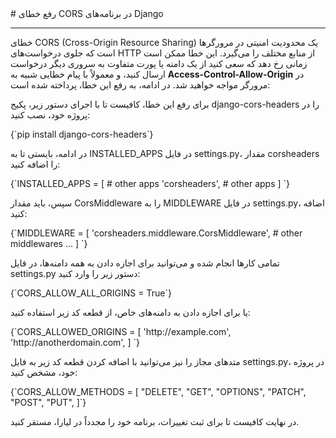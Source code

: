 

<Layout>
<Head>
<title>مستندات رفع خطای CORS در Django - لیارا</title>

<meta property="og:title" content="مستندات خدمات رایانش ابری لیارا" />
<meta property="og:description" content="مستندات مربوط به رفع خطای CORS در Django"  />
<meta property="og:image" content="https://files.liara.ir/liara/logos/liara-poster.jpg" />
</Head>
# رفع خطای CORS در برنامه‌های Django
<hr className="mb-2" />
خطای CORS (Cross-Origin Resource Sharing) یک محدودیت امنیتی در مرورگرها است که جلوی درخواست‌های HTTP از منابع مختلف را می‌گیرد. 
این خطا ممکن است زمانی رخ دهد که سعی کنید از یک دامنه یا پورت متفاوت به سروری دیگر درخواست ارسال کنید، و معمولاً با پیام خطایی شبیه به <b>Access-Control-Allow-Origin</b> در مرورگر مواجه خواهید شد. در ادامه، به رفع این خطا، پرداخته شده است:
<div className="h-2" />

برای رفع این خطا، کافیست تا با اجرای دستور زیر، پکیج <Important>django-cors-headers</Important> را در پروژه خود، نصب کنید:
<div className="h-2" />
<div dir='ltr'>
    <Highlight className="bash">
      {`pip install django-cors-headers`}
    </Highlight>
</div>
<div className="h-2" />

در ادامه، بایستی تا به <Important>INSTALLED_APPS</Important> در فایل <Important>settings.py</Important>، مقدار <Important>corsheaders</Important> را اضافه کنید:

<div className="h-2" />
<div dir='ltr'>
    <Highlight className="python">
      {`INSTALLED_APPS = [
    # other apps
    'corsheaders',
    # other apps
]
`}
    </Highlight>
</div>
<div className="h-2" />

سپس، باید مقدار <Important>CorsMiddleware</Important> را به <Important>MIDDLEWARE</Important> در فایل <Important>settings.py</Important>، اضافه کنید:


<div className="h-2" />
<div dir='ltr'>
    <Highlight className="bash">
      {`MIDDLEWARE = [
    'corsheaders.middleware.CorsMiddleware',
    # other middlewares ...
]
`}
    </Highlight>
</div>
<div className="h-2" />

تمامی کارها انجام شده و می‌توانید برای اجازه دادن به همه دامنه‌ها، در فایل <Important>settings.py</Important> دستور زیر را وارد کنید:

<div className="h-2" />
<div dir='ltr'>
    <Highlight className="python">
      {`CORS_ALLOW_ALL_ORIGINS = True`}
    </Highlight>
</div>
<div className="h-2" />

یا برای اجازه دادن به دامنه‌های خاص، از قطعه کد زیر استفاده کنید:
<div className="h-2" />
<div dir='ltr'>
    <Highlight className="python">
      {`CORS_ALLOWED_ORIGINS = [
    'http://example.com',
    'http://anotherdomain.com',
]
`}
    </Highlight>
</div>
<div className="h-2" />

متدهای مجاز را نیز می‌توانید با اضافه کردن قطعه کد زیر به فایل <Important>settings.py</Important>، در پروژه خود، مشخص کنید:
<div className="h-2" />
<div dir='ltr'>
    <Highlight className="python">
      {`CORS_ALLOW_METHODS = [
  "DELETE",
  "GET",
  "OPTIONS",
  "PATCH",
  "POST",
  "PUT",
]`}
    </Highlight>
</div>
<div className="h-2" />

در نهایت کافیست تا برای ثبت تغییرات، برنامه خود را مجدداً در لیارا، مستقر کنید.

</Layout>